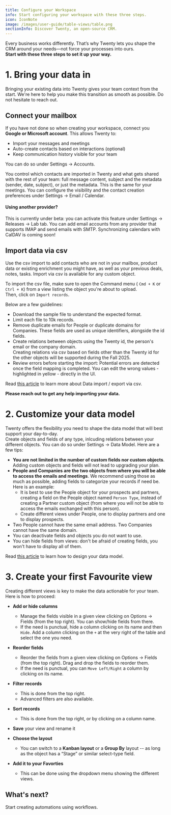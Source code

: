 ```yaml
---
title: Configure your Workspace
info: Start configuring your workspace with these three steps.
icon: IconNote
image: /images/user-guide/table-views/table.png
sectionInfo: Discover Twenty, an open-source CRM.
---
```


Every business works differently. That’s why Twenty lets you shape the CRM around your needs—not force your processes into ours.  
**Start with these three steps to set it up your way.**

# 1. Bring your data in
Bringing your existing data into Twenty gives your team context from the start. 
We're here to help you make this transition as smooth as possible. Do not hesitate to reach out.

## Connect your mailbox
If you have not done so when creating your workspace, connect you **Google or Microsoft account**. This allows Twenty to:
- Import your messages and meetings
- Auto-create contacts based on interactions (optional)
- Keep communication history visible for your team

You can do so under Settings → Accounts.

You control which contacts are imported in Twenty and what gets shared with the rest of your team: full message content, subject and the metadata (sender, date, subject), or just the metadata. This is the same for your meetings.
You can configure the visibility and the contact creation preferences under Settings → Email / Calendar.

#### Using another provider?
This is currently under beta: you can activate this feature under Settings → Releases → Lab tab.
You can add email accounts from any provider that supports IMAP and send emails with SMTP. Synchronizing calendars with CalDAV is coming soon!


## Import data via csv
Use the csv import to add contacts who are not in your mailbox, product data or existing enrichment you might have, as well as your previous deals, notes, tasks.
Import via csv is available for any custom object.

To import the csv file, make sure to open the Command menu ( ```Cmd + K``` or ```Ctrl + K```) from a view listing the object you're about to upload.  
Then, click on ```Import records```. 

Below are a few guidelines:

- Download the sample file to understand the expected format.
- Limit each file to 10k records.
- Remove duplicate emails for People or duplicate domains for Companies. These fields are used as unique identifiers, alongside the id fields.
- Create relations between objects using the Twenty id, the person's email or the company domain.  
Creating relations via csv based on fields other than the Twenty id for the other objects will be supported during the Fall 2025. 
- Review errors before starting the import: Potential errors are detected once the field mapping is completed. You can edit the wrong values - highlighted in yellow - directly in the UI.  

Read [this article](https://twenty.com/user-guide/section/integrations/import-export-data) to learn more about Data import / export via csv.  

**Please reach out to get any help importing your data.**

# 2. Customize your data model
Twenty offers the flexibility you need to shape the data model that will best support your day-to-day.   
Create objects and fields of any type, inlcuding relations between your different objects. You can do so under Settings → Data Model.
Here are a few tips:
- **You are not limited in the number of custom fields nor custom objects**. Adding custom objects and fields will not lead to upgrading your plan.
- **People and Companies are the two objects from where you will be able to access the emails and meetings**. We recommend using those as much as possible, adding fields to categorize your records if need be. Here is an example:
  - It is best to use the People object for your prospects and partners, creating a field on the People object named ```Person Type```, instead of creating a Partner custom object (from where you will not be able to access the emails exchanged with this person).
  - Create different views under People, one to display partners and one to display prospects. 
- Two People cannot have the same email address. Two Companies cannot have the same domain. 
- You can deactivate fields and objects you do not want to use.
- You can hide fields from views: don't be afraid of creating fields, you won't have to display all of them.

Read [this article](https://twenty.com/user-guide/section/data-model/customize-your-data-model) to learn how to design your data model.  


# 3. Create your first Favourite view
Creating different views is key to make the data actionable for your team.
Here is how to proceed:
-  **Add or hide columns**
    - Manage the fields visible in a given view clicking on Options  → Fields (from the top right). You can show/hide fields from there.
    - If the need is punctual, hide a column clicking on its name and then ```Hide```. Add a column clicking on the ```+``` at the very right of the table and select the one you need.

- **Reorder fields**
    - Reorder the fields from a given view clicking on Options  → Fields (from the top right). Drag and drop the fields to reorder them. 
    - If the need is punctual, you can ```Move Left/Right``` a column by clicking on its name.

- **Filter records**
    - This is done from the top right.
    - Advanced filters are also available.

- **Sort records**
    - This is done from the top right, or by clicking on a column name.  

-  **Save** your view and rename it

-  **Choose the layout** 
    - You can switch to a **Kanban layout** or a **Group By** layout -- as long as the object has a “Stage” or similar select-type field.  
-  **Add it to your Favorties** 
    - This can be done using the dropdown menu showing the different views.


## What's next?
Start creating automations using <ArticleLink href="https://twenty.com/user-guide/section/integrations/getting-started-workflows">workflows</ArticleLink>.
<ArticleEditContent></ArticleEditContent>
